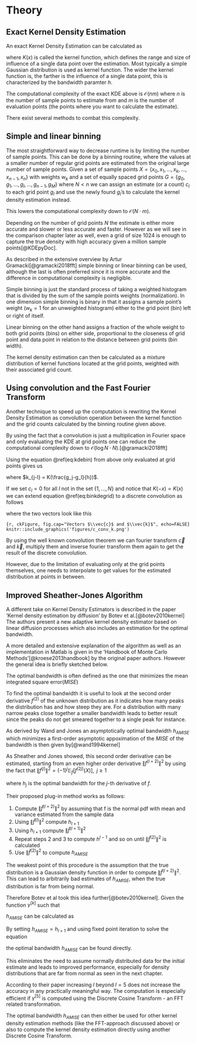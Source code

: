 # Theory {#mathematicalTheory}

## Exact Kernel Density Estimation

An exact Kernel Density Estimation can be calculated as

\begin{equation}
\widehat{f}_h(x) = \frac{1}{nh} \sum_{k=1}^n K\Big(\frac{x-x_k}{h}\Big)
(\#eq:kde)
\end{equation}

where $K(x)$ is called the kernel function, which defines the range and size of influence of a single data point over the estimation. Most typically a simple Gaussian distribution is used as kernel function.
The wider the kernel function is, the farther  is the influence of a single data point, this is characterized by the bandwidth paramter $h$. 

The computational complexity of the exact KDE above is $\mathcal{O}(nm)$ where $n$ is the number of sample points to estimate from and $m$ is the number of evaluation points (the points where you want to calculate the estimate).

There exist several methods to combat this complexity. 

## Simple and linear binning

The most straightforward way to decrease runtime is by limiting the number of sample points. This can be done by a binning routine, where the values at a smaller number of regular grid points are estimated from the original large number of sample points.
Given a set of sample points $X = \{x_0, x_1, ..., x_k, ..., x_{n-1}, x_n\}$ with weights $w_k$ and a set of equally spaced grid points $G = \{g_0, g_1, ..., g_l, ..., g_{n-1}, g_M\}$ where $N < n$ we can assign an estimate (or a count) $c_l$ to each grid point $g_l$ and use the newly found $g_l$'s to calculate the kernel density estimation instead. 

This lowers the computational complexity down to $\mathcal{O}(N \cdot m)$. 

Depending on the number of grid points $N$ the estimate is either more accurate and slower or less accurate and faster. However as we will see in the comparison chapter later as well, even a grid of size $1024$ is enough to capture the true density with high accuracy given a million sample points[@KDEpyDoc].

As described in the extensive overview by Artur Gramacki[@gramacki2018fft] simple binning or linear binning can be used, although the last is often preferred since it is more accurate and the difference in computational complexity is negligible.

Simple binning is just the standard process of taking a weighted histogram that is divided by the sum of the sample points weights (normalization). In one dimension simple binning is binary in that it assigns a sample point's weight ($w_k = 1$ for an unweighted histogram) either to the grid point (bin) left or right of itself.

\begin{equation}
c_l = c(g_l) = \sum_{\substack{x_k \in X\\\frac{g_l + g_{l-1}}{2} < x_k < \frac{g_{l+1} + g_l}{2}}} w_k
(\#eq:simplebin)
\end{equation}

Linear binning on the other hand assigns a fraction of the whole weight to both grid points (bins) on either side, proportional to the closeness of grid point and data point in relation to the distance between grid points (bin width).

\begin{equation}
c_l = c(g_l) = \sum_{\substack{x_k \in X\\g_l < x_k < g_{l+1}}} \frac{g_{k+1}-x_k}{g_{l+1} - g_l} \cdot w_k + \sum_{\substack{x_k \in X\\g_{l-1} < x_k < g_l}} \frac{x_k - g_{l-1}}{g_{l+1} - g_l} \cdot w_k
(\#eq:linbin)
\end{equation}

The kernel density estimation can then be calculated as a mixture distribution of kernel functions located at the grid points, weighted with their associated grid count.

\begin{equation}
\widehat{f}_h(x) = \frac{1}{nh} \sum_{l=1}^N c_l \cdot K\Big(\frac{x-g_l}{h}\Big)
(\#eq:kdebin)
\end{equation}


## Using convolution and the Fast Fourier Transform

Another technique to speed up the computation is rewriting the Kernel Density Estimation as convolution operation between the kernel function and the grid counts calculated by the binning routine given above. 

By using the fact that a convolution is just a multiplication in Fourier space and only evaluating the KDE at grid points one can reduce the computational complexity down to $\mathcal{O}(\log{N} \cdot N)$.[@gramacki2018fft]

Using the equation \@ref(eq:kdebin) from above only evaluated at grid points gives us

\begin{equation}
\widehat{f}_h(g_j) = \frac{1}{nh} \sum_{l=1}^N c_l \cdot K\Big(\frac{g_j-g_l}{h}\Big) = \frac{1}{nh} \sum_{l=1}^N k_{j-l} \cdot c_l
(\#eq:binkdegrid)
\end{equation}

where $k_{j-l} = K(\frac{g_j-g_l}{h})$.

If we set $c_l = 0$ for all $l$ not in the set $\{1, ..., N\}$ and notice that $K(-x) = K(x)$ we can extend equation \@ref(eq:binkdegrid) to a discrete convolution as follows

\begin{equation}
\widehat{f}_h(g_j) = \frac{1}{nh} \sum_{l=-N}^N k_{j-l} \cdot c_l = \vec{c} \ast \vec{k}
(\#eq:binkdeconv)
\end{equation}

where the two vectors look like this

```{r, ckFigure, fig.cap="Vectors $\\vec{c}$ and $\\vec{k}$", echo=FALSE}
knitr::include_graphics('figures/c_conv_k.png')
```

By using the well known convolution theorem we can fourier transform $\vec{c}$ and $\vec{k}$, multiply them and inverse fourier transform them again to get the result of the discrete convolution.

However, due to the limitation of evaluating only at the grid points themselves, one needs to interpolate to get values for the estimated distribution at points in between.


## Improved Sheather-Jones Algorithm

A different take on Kernel Density Estimators is described in the paper 'Kernel density estimation by diffusion' by Botev et al.[@botev2010kernel] The authors present a new adaptive kernel density estimator based on linear diffusion processes which also includes an estimation for the optimal bandwidth.

A more detailed and extensive explanation of the algorithm as well as an implementation in Matlab is given in the 'Handbook of Monte Carlo Methods'[@kroese2013handbook] by the original paper authors. However the general idea is briefly sketched below.

The optimal bandwidth is often defined as the one that minimizes the mean integrated square error($MISE$)

\begin{equation}
MISE(h) = \mathbb{E}_f\int [\widehat{f}_{h,norm}(x,h) - f(x)]^2 dx
(\#eq:mise)
\end{equation}

To find the optimal bandwidth it is useful to look at the second order derivative $f^{(2)}$ of the unknown distribution as it indicates how many peaks the distribution has and how steep they are. For a distribution with many narrow peaks close together a smaller bandwidth leads to better result since the peaks do not get smeared together to a single peak for instance.

As derived by Wand and Jones an asymptotically optimal bandwidth $h_{AMISE}$ which minimizes a first-order asymptotic appoximation of the $MISE$ of the bandwidth is then given by[@wand1994kernel]

\begin{equation}
h_{AMISE}(x,h) = \Big( \frac{1}{2N\sqrt{\pi} \| f^{(2)}(x,h)\|^2}\Big)^{\frac{1}{5}}
(\#eq:hamise)
\end{equation}

As Sheather and Jones showed, this second order derivative can be estimated, starting from an even higher order derivative $\|f^{(l+2)}\|^2$ by using the fact that $\|f^{(j)}\|^2 = (-1)^j \mathbb{E}_f[f^{(2j)}(X)], \text{ } j\geq 1$

\begin{equation}
h_j=\left(\frac{1+1 / 2^{j+1 / 2}}{3} \frac{1 \times 3 \times 5 \times \cdots \times(2 j-1)}{N \sqrt{\pi / 2}\left\|f^{(j+1)}\right\|^{2}}\right)^{1 /(3+2 j)} = \gamma_j(h_{j+1})
(\#eq:hj)
\end{equation}

where $h_j$ is the optimal bandwidth for the $j$-th derivative of $f$.

Their proposed plug-in method works as follows:

1. Compute $\|\widehat{f}^{(l+2)}\|^2$ by assuming that f is the normal pdf with mean and variance estimated from the sample data
2. Using $\|\widehat{f}^{(l)}\|^2$ compute $h_{l+1}$
3. Using $h_{l+1}$ compute $\|\widehat{f}^{(l+1)}\|^2$
4. Repeat steps 2 and 3 to compute $h^{l-1}$ and so on until 
$\|\widehat{f}^{(2)}\|^2$ is calculated
5. Use $\|\widehat{f}^{(2)}\|^2$ to compute $h_{AMISE}$

The weakest point of this procedure is the assumption that the true distribution is a Gaussian density function in order to compute $\|\widehat{f}^{(l+2)}\|^2$. This can lead to arbitrarily bad estimates of $h_{AMISE}$, when the true distribution is far from being normal.

Therefore Botev et al took this idea further[@botev2010kernel]. Given the function $\gamma^{[k]}$ such that

\begin{equation}
\gamma^{[h]}(h)=\underbrace{\gamma_{1}\left(\cdots \gamma_{h-1}\left(\gamma_{h}\right.\right.}_{k \text { times }}(h)) \cdots)
(\#eq:gamma)
\end{equation}

$h_{AMISE}$ can be calculated as

\begin{equation}
\begin{array}{l}
h_{AMISE} =\xi h_{1}=\xi \gamma^{[1]}\left(h_{2}\right)=\xi \gamma^{[2]}\left(h_{3}\right)=\cdots=\xi \gamma^{[l]}\left(h_{l+1}\right) \\
\xi=\left(\frac{6 \sqrt{2}-3}{7}\right)^{2 / 5} \approx 0.90
\end{array}
(\#eq:hamisegamma)
\end{equation}

By setting $h_{AMISE}=h_{l+1}$ and using fixed point iteration to solve the equation

\begin{equation}
h_{AMISE} = \xi \gamma^{[l]}(h_{AMISE})
(\#eq:hamisegamma2)
\end{equation}

the optimal bandwidth $h_{AMISE}$ can be found directly.

This eliminates the need to assume normally distributed data for the initial estimate and leads to improved performance, especially for density distributions that are far from normal as seen in the next chapter. 

According to their paper increasing $l$ beyond $l=5$ does not increase the accuracy in any practically meaningful way.
The computation is especially efficient if $\gamma^{[5]}$ is computed using the Discrete Cosine Transform - an FFT related transformation.

The optimal bandwidth $h_{AMISE}$ can then either be used for other kernel density estimation methods (like the FFT-approach discussed above) or also to compute the kernel density estimation directly using another Discrete Cosine Transform.